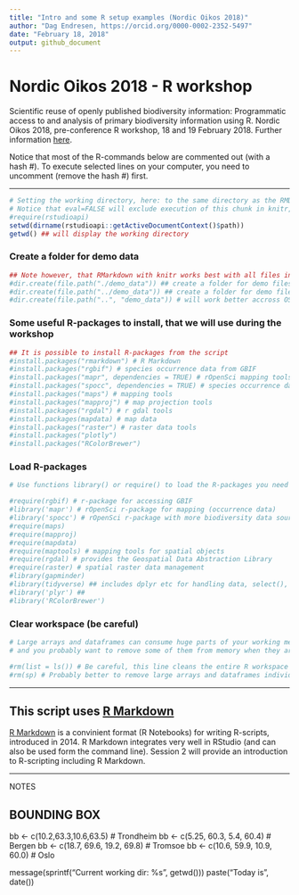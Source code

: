 ```yaml
---
title: "Intro and some R setup examples (Nordic Oikos 2018)"
author: "Dag Endresen, https://orcid.org/0000-0002-2352-5497"
date: "February 18, 2018"
output: github_document
---
```



# Nordic Oikos 2018 - R workshop

Scientific reuse of openly published biodiversity information: Programmatic access to and analysis of primary biodiversity information using R. Nordic Oikos 2018, pre-conference R workshop, 18 and 19 February 2018. Further information [here](http://www.gbif.no/events/2018/Nordic-Oikos-2018-R-workshop.html).

Notice that most of the R-commands below are commented out (with a hash #). To execute selected lines on your computer, you need to uncomment (remove the hash #) first.

***

```r
# Setting the working directory, here: to the same directory as the RMD-script
# Notice that eval=FALSE will exclude execution of this chunk in knitr, but enable manual execution in RStudio
#require(rstudioapi)
setwd(dirname(rstudioapi::getActiveDocumentContext()$path))
getwd() ## will display the working directory
```


### Create a folder for demo data
```r
## Note however, that RMarkdown with knitr works best with all files in the same directory
#dir.create(file.path("./demo_data")) ## create a folder for demo files (inside working directory)
#dir.create(file.path("../demo_data")) ## create a folder for demo files (next to working directory)
#dir.create(file.path("..", "demo_data")) # will work better accross OS? on Windows?
```

### Some useful R-packages to install, that we will use during the workshop
```r
## It is possible to install R-packages from the script
#install.packages("rmarkdown") # R Markdown
#install.packages("rgbif") # species occurrence data from GBIF
#install.packages("mapr", dependencies = TRUE) # rOpenSci mapping tools
#install.packages("spocc", dependencies = TRUE) # species occurrence data
#install.packages("maps") # mapping tools
#install.packages("mapproj") # map projection tools
#install.packages("rgdal") # r gdal tools
#install.packages(mapdata) # map data
#install.packages("raster") # raster data tools
#install.packages("plotly")
#install.packages("RColorBrewer")
```

### Load R-packages
```r
# Use functions library() or require() to load the R-packages you need

#require(rgbif) # r-package for accessing GBIF
#library('mapr') # rOpenSci r-package for mapping (occurrence data)
#library('spocc') # rOpenSci r-package with more biodiversity data sources than GBIF
#require(maps)
#require(mapproj)
#require(mapdata)
#require(maptools) # mapping tools for spatial objects
#require(rgdal) # provides the Geospatial Data Abstraction Library
#require(raster) # spatial raster data management
#library(gapminder)
#library(tidyverse) ## includes dplyr etc for handling data, select(), filter()
#library('plyr') ##
#library('RColorBrewer')
```

### Clear workspace (be careful)
```r
# Large arrays and dataframes can consume huge parts of your working memory,
# and you probably want to remove some of them from memory when they are not needed anymore.

#rm(list = ls()) # Be careful, this line cleans the entire R workspace
#rm(sp) # Probably better to remove large arrays and dataframes individually
```


***

## This script uses [R Markdown](http://rmarkdown.rstudio.com/)

[R Markdown](http://rmarkdown.rstudio.com/) is a convinient format (R Notebooks) for writing R-scripts, introduced in 2014. R Markdown integrates very well in RStudio (and can also be used form the command line). Session 2 will provide an introduction to R-scripting including R Markdown.

***

NOTES

## BOUNDING BOX
bb <- c(10.2,63.3,10.6,63.5) # Trondheim
bb <- c(5.25, 60.3, 5.4, 60.4) # Bergen
bb <- c(18.7, 69.6, 19.2, 69.8) # Tromsoe
bb <- c(10.6, 59.9, 10.9, 60.0) # Oslo

message(sprintf("Current working dir: %s\n", getwd()))
paste("Today is", date())

